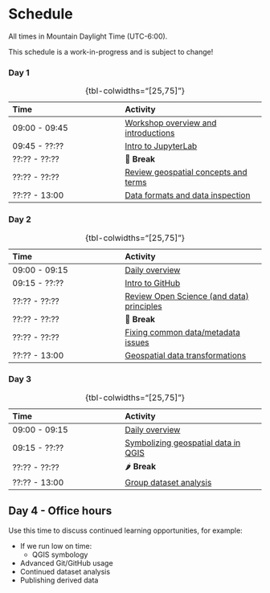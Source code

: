 # Schedule

::: {.callout-note}
All times in Mountain Daylight Time (UTC-6:00).
:::

::: {.callout-warning}
This schedule is a work-in-progress and is subject to change!
:::


### Day 1

| Time          | Activity         |
| :------------ | :--------------- |
| 09:00 - 09:45 | [Workshop overview and introductions](materials.qmd#day-1-overview) |
| 09:45 - ??:?? | [Intro to JupyterLab](materials.qmd#intro-to-jupyterlab) |
| ??:?? - ??:?? | 🥙 **Break** |
| ??:?? - ??:?? | [Review geospatial concepts and terms](materials.qmd#review-geospatial-concepts-and-terms) |
| ??:?? - 13:00 | [Data formats and data inspection](materials.qmd#data-formats-and-data-inspection) |

: {tbl-colwidths="[25,75]"}


### Day 2

| Time          | Activity         |
| :------------ | :--------------- |
| 09:00 - 09:15 | [Daily overview](materials.qmd#day-2-overview) |
| 09:15 - ??:?? | [Intro to GitHub](materials.qmd#intro-to-github) |
| ??:?? - ??:?? | [Review Open Science (and data) principles](materials.qmd#review-open-science-and-data-principles) |
| ??:?? - ??:?? | 🍜 **Break** |
| ??:?? - ??:?? | [Fixing common data/metadata issues](materials.qmd#fixing-common-datametadata-issues) |
| ??:?? - 13:00 | [Geospatial data transformations](materials.qmd#geospatial-data-transformations) |

: {tbl-colwidths="[25,75]"}

<!-- TODO:
* Homework? Think about how you could perform an analysis with your chosen dataset
* Is the lecture/discussion part of the morning too long? Can we break it up with
  exercises?
-->


### Day 3

| Time          | Activity         |
| :------------ | :--------------- |
| 09:00 - 09:15 | [Daily overview](materials.qmd#day-3-overview) |
| 09:15 - ??:?? | [Symbolizing geospatial data in QGIS](materials.qmd#symbolizing-geospatial-data-in-qgis) |
| ??:?? - ??:?? | 🌶️ **Break** |
| ??:?? - 13:00 | [Group dataset analysis](materials.qmd#group-dataset-analysis) |

: {tbl-colwidths="[25,75]"}


## Day 4 - Office hours

Use this time to discuss continued learning opportunities, for example:

* If we run low on time:
    * QGIS symbology
* Advanced Git/GitHub usage
* Continued dataset analysis
* Publishing derived data

<!-- TODO:
What other modules can be moved to day 4 if we're running low on time?
--->
